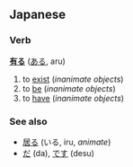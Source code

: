 ==Japanese==                                          
===Verb===
'''[[有]]る''' ([[ある]], aru)

# to [[exist]] (''inanimate objects'')
# to [[be]] (''inanimate objects'')
# to [[have]] (''inanimate objects'')

===See also===
*[[居る]] (いる, iru, ''animate'')
*[[だ]] (da), [[です]] (desu)